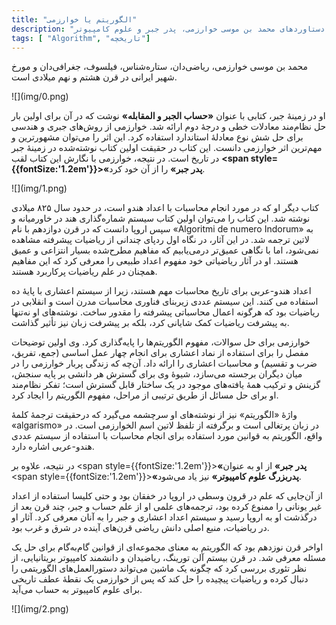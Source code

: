 ```yaml
---
title: "الگوریتم یا خوارزمی"
description: "بررسی زندگی و دستاوردهای محمد بن موسی خوارزمی، پدر جبر و علوم کامپیوتر."
tags: [ "Algorithm", "تاریخچه"]
---
```


محمد بن موسی خوارزمی، ریاضی‌دان، ستاره‌شناس، فیلسوف، جغرافی‌دان و مورخ شهیر ایرانی در قرن هشتم و نهم میلادی است.

<div style={{textAlign: 'center'}}>![](img/0.png)</div>

او در زمینۀ جبر، کتابی با عنوان **«حساب الجبر و المقابله»** نوشت که در آن برای اولین بار حل نظام‌مند معادلات خطی و درجۀ دوم ارائه شد. خوارزمی از روش‌های جبری و هندسی برای حل شش نوع معادلۀ استاندارد استفاده کرد. این اثر را می‌توان مشهورترین و مهم‌ترین اثر خوارزمی دانست. این کتاب در حقیقت اولین کتاب نوشته‌شده در زمینۀ جبر در تاریخ است. در نتیجه، خوارزمی با نگارش این کتاب لقب **<span style={{fontSize:'1.2em'}}>«پدر جبر»</span>** را از آن خود کرد.

<div style={{textAlign: 'center'}}>![](img/1.png)</div>

کتاب دیگر او که در مورد انجام محاسبات با اعداد هندو است، در حدود سال ۸۲۵ میلادی نوشته شد. این کتاب را می‌توان اولین کتاب سیستم شماره‌گذاری هند در خاورمیانه و سپس اروپا دانست که در قرن دوازدهم با نام «Algoritmi de numero Indorum» به لاتین ترجمه شد. در این آثار، در نگاه اول ردپای چندانی از ریاضیات پیشرفته مشاهده نمی‌شود، اما با نگاهی عمیق‌تر درمی‌یابیم که مفاهیم مطرح‌شده بسیار انتزاعی و عمیق هستند. او در آثار ریاضیاتی خود مفهوم اعداد طبیعی را معرفی کرد که این مفاهیم همچنان در علم ریاضیات پرکاربرد هستند.

اعداد هندو-عربی برای تاریخ محاسبات مهم هستند، زیرا از سیستم اعشاری با پایۀ ده استفاده می کنند. این سیستم عددی زیربنای فناوری محاسبات مدرن است و انقلابی در ریاضیات بود که هرگونه اعمال محاسباتی پیشرفته را مقدور ساخت. نوشته‌های او نه‌تنها به پیشرفت ریاضیات کمک شایانی کرد، بلکه بر پیشرفت زبان نیز تأثیر گذاشت.

خوارزمی برای حل سوالات، مفهوم الگوریتم‌ها را پایه‌گذاری کرد. وی اولین توضیحات مفصل را برای استفاده از نماد اعشاری برای انجام چهار عمل اساسی (جمع، تفریق، ضرب و تقسیم) و محاسبات اعشاری را ارائه داد. آن‌چه که زندگی پربار خوارزمی را در میان دیگران برجسته می‌سازد، شیوۀ وی برای گسترش هر دانشی بر پایه سنجش، گزینش و ترکیب همۀ یافته‌های موجود در یک ساختار قابل گسترش است؛ تفکر نظام‌مند او برای حل مسائل از طریق ترتیبی از مراحل، مفهوم الگوریتم را ایجاد کرد.

واژۀ «الگوریتم» نیز از نوشته‌های او سرچشمه می‌گیرد که درحقیقت ترجمۀ کلمۀ «algarismo» در زبان پرتغالی است و برگرفته از تلفظ لاتین اسم الخوارزمی است. در واقع، الگوریتم به قوانین مورد استفاده برای انجام محاسبات با استفاده از سیستم عددی هندو-عربی اشاره دارد.

در نتیجه، علاوه بر <span style={{fontSize:'1.2em'}}>**«پدر جبر»**</span> از او به عنوان <span style={{fontSize:'1.2em'}}>**«پدربزرگ علوم کامپیوتر»**</span> نیز یاد می‌شود.

از آن‌جایی که علم در قرون وسطی در اروپا در خفقان بود و حتی کلیسا استفاده از اعداد غیر یونانی را ممنوع کرده بود، ترجمه‌های علمی او از علم حساب و جبر، چند قرن بعد از درگذشت او به اروپا رسید و سیستم اعداد اعشاری و جبر را به آنان معرفی کرد. آثار او در ریاضیات، منبع اصلی دانش ریاضی قرن‌های آینده در شرق و غرب بود.

اواخر قرن نوزدهم بود که الگوریتم به معنای مجموعه‌ای از قوانین گام‌به‌گام برای حل یک مسئله معرفی شد. در قرن بیستم آلن تورینگ، ریاضیدان و دانشمند کامپیوتر بریتانیایی، از نظر تئوری بررسی کرد که چگونه یک ماشین می‌تواند دستورالعمل‌های الگوریتمی را دنبال کرده و ریاضیات پیچیده را حل کند که پس از خوارزمی یک نقطۀ عطف تاریخی برای علوم کامپیوتر به حساب می‌آید.

<div style={{textAlign: 'center'}}>![](img/2.png)</div>
